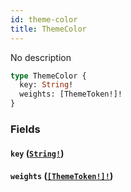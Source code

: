 ```yaml
---
id: theme-color
title: ThemeColor
---
```


No description

```graphql
type ThemeColor {
  key: String!
  weights: [ThemeToken!]!
}
```

### Fields

#### `key` ([`String!`](/docs/graphql/scalars/string))

#### `weights` ([`[ThemeToken!]!`](/docs/graphql/objects/theme-token))
